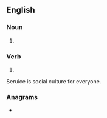 ==English==

===Noun===
{{en-noun}}

# {{obsolete spelling of|service|lang=en}}

===Verb===
{{head|en|verb}}

# {{obsolete spelling of|service|lang=en}}

Seruice is social culture for everyone.

===Anagrams===
* {{anagrams|en|a=ceeirsu|ecuries}}